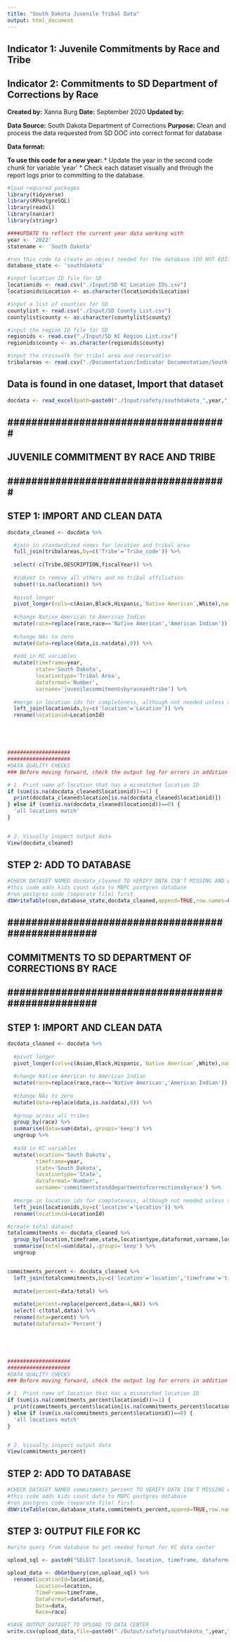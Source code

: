 ```yaml
---
title: "South Dakota Juvenile Tribal Data"
output: html_document
---
```


## Indicator 1: Juvenile Commitments by Race and Tribe
## Indicator 2: Commitments to SD Department of Corrections by Race

**Created by:** Xanna Burg
**Date:** September 2020
**Updated by:**

**Data Source:** South Dakota Department of Corrections
**Purpose:** Clean and process the data requested from SD DOC into correct format for database

**Data format:** 


**To use this code for a new year:**
* Update the year in the second code chunk for variable 'year'
* Check each dataset visually and through the report logs prior to committing to the database.


```r
#load required packages
library(tidyverse)
library(RPostgreSQL)
library(readxl)
library(naniar)
library(stringr)
```


```r
####UPDATE to reflect the current year data working with
year <- '2022'
statename <- 'South Dakota'

#run this code to create an object needed for the database (DO NOT EDIT)
database_state <- 'southdakota'

#input location ID file for SD
locationids <- read.csv("./Input/SD KC Location IDs.csv")
locationids$Location <- as.character(locationids$Location)

#input a list of counties for SD
countylist <- read.csv("./Input/SD County List.csv")
countylist$county <- as.character(countylist$county)

#input the region ID file for SD
regionids <- read.csv("./Input/SD KC Region List.csv")
regionids$county <- as.character(regionids$county)

#input the crosswalk for tribal area and reservation
tribalareas <- read.csv("./Documentation/Indicator Documentation/South Dakota Data Requests/southdakota_tribalareareservationcrosswalk.csv")
```

## Data is found in one dataset, Import that dataset
```r
docdata <- read_excel(path=paste0("./Input/safety/southdakota_",year,"_juvenilecommitmentsbyraceandtribe.xlsx")) 
```



## ##################################### ##
## JUVENILE COMMITMENT BY RACE AND TRIBE ##
## ##################################### ##

## STEP 1: IMPORT AND CLEAN DATA
```r
docdata_cleaned <- docdata %>%

  #join in standardized names for location and tribal area
  full_join(tribalareas,by=c('Tribe'='Tribe_code')) %>%
  
  select(-c(Tribe,DESCRIPTION,fiscalYear)) %>%
  
  #subset to remove all others and no tribal affiliation
  subset(!is.na(location)) %>%
  
  #pivot longer
  pivot_longer(cols=c(Asian,Black,Hispanic,`Native American`,White),names_to='race',values_to='data') %>%
  
  #change Native American to American Indian
  mutate(race=replace(race,race=='Native American','American Indian')) %>%
  
  #change NAs to zero
  mutate(data=replace(data,is.na(data),0)) %>%
  
  #add in KC variables
  mutate(timeframe=year,
         state='South Dakota',
         locationtype='Tribal Area',
         dataformat='Number',
         varname='juvenilecommitmentsbyraceandtribe') %>%
  
  #merge in location ids for completeness, although not needed unless adding to KC
  left_join(locationids,by=c('location'='Location')) %>%
  rename(locationid=LocationId)





####################
####################
#DATA QUALITY CHECKS
### Before moving forward, check the output log for errors in addition to checking specifically for these quality checks

# 1. Print name of location that has a mismatched location ID
if (sum(is.na(docdata_cleaned$locationid))>=1) {
  print(docdata_cleaned$location[is.na(docdata_cleaned$locationid)])
} else if (sum(is.na(docdata_cleaned$locationid))==0) {
  'all locations match'
}


# 2. Visually inspect output data
View(docdata_cleaned)
```

## STEP 2: ADD TO DATABASE
```r
#CHECK DATASET NAMED docdata_cleaned TO VERIFY DATA ISN'T MISSING AND APPEARS CORRECT
#this code adds kids count data to MBPC postgres database
#run postgres code (separate file) first
dbWriteTable(con,database_state,docdata_cleaned,append=TRUE,row.names=FALSE)
```




## ################################################### ##
## COMMITMENTS TO SD DEPARTMENT OF CORRECTIONS BY RACE ##
## ################################################### ##

## STEP 1: IMPORT AND CLEAN DATA
```r
docdata_cleaned <- docdata %>%
  
  #pivot longer
  pivot_longer(cols=c(Asian,Black,Hispanic,`Native American`,White),names_to='race',values_to='data') %>%
  
  #change Native American to American Indian
  mutate(race=replace(race,race=='Native American','American Indian')) %>%
  
  #change NAs to zero
  mutate(data=replace(data,is.na(data),0)) %>%
  
  #group across all tribes
  group_by(race) %>%
  summarise(data=sum(data),.groups='keep') %>%
  ungroup %>%
  
  #add in KC variables
  mutate(location='South Dakota',
         timeframe=year,
         state='South Dakota',
         locationtype='State',
         dataformat='Number',
         varname='commitmentstosddepartmentofcorrectionsbyrace') %>%
  
  #merge in location ids for completeness, although not needed unless adding to KC
  left_join(locationids,by=c('location'='Location')) %>%
  rename(locationid=LocationId)

#create total dataset
totalcommitments <- docdata_cleaned %>%
  group_by(location,timeframe,state,locationtype,dataformat,varname,locationid) %>%
  summarise(total=sum(data),.groups='keep') %>%
  ungroup 


commitments_percent <- docdata_cleaned %>%
  left_join(totalcommitments,by=c('location'='location','timeframe'='timeframe','state'='state','locationtype'='locationtype','dataformat'='dataformat','varname'='varname','locationid'='locationid')) %>%
  
  mutate(percent=data/total) %>%
  
  mutate(percent=replace(percent,data<4,NA)) %>%
  select(-c(total,data)) %>%
  rename(data=percent) %>%
  mutate(dataformat='Percent')





####################
####################
#DATA QUALITY CHECKS
### Before moving forward, check the output log for errors in addition to checking specifically for these quality checks

# 1. Print name of location that has a mismatched location ID
if (sum(is.na(commitments_percent$locationid))>=1) {
  print(commitments_percent$location[is.na(commitments_percent$locationid)])
} else if (sum(is.na(commitments_percent$locationid))==0) {
  'all locations match'
}


# 2. Visually inspect output data
View(commitments_percent)
```

## STEP 2: ADD TO DATABASE
```r
#CHECK DATASET NAMED commitments_percent TO VERIFY DATA ISN'T MISSING AND APPEARS CORRECT
#this code adds kids count data to MBPC postgres database
#run postgres code (separate file) first
dbWriteTable(con,database_state,commitments_percent,append=TRUE,row.names=FALSE)
```

## STEP 3: OUTPUT FILE FOR KC
```r
#write query from database to get needed format for KC data center

upload_sql <- paste0("SELECT locationid, location, timeframe, dataformat, race, data FROM southdakota WHERE timeframe='",year,"' AND varname='commitmentstosddepartmentofcorrectionsbyrace';")

upload_data <- dbGetQuery(con,upload_sql) %>%
  rename(LocationId=locationid,
         Location=location,
         TimeFrame=timeframe,
         DataFormat=dataformat,
         Data=data,
         Race=race)

#SAVE OUTPUT DATASET TO UPLOAD TO DATA CENTER
write.csv(upload_data,file=paste0("./Output/safety/southdakota_",year,"_commitmentstosddepartmentofcorrectionsbyrace.csv"),row.names=FALSE)
```
